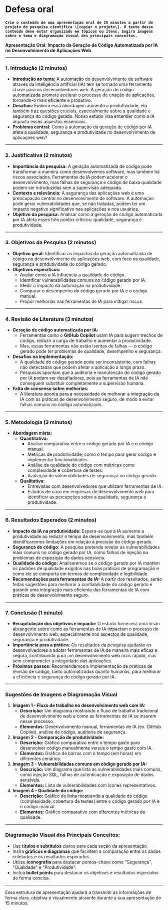 # Defesa oral

**`Crie o conteúdo de uma apresentação oral de 15 minutos a partir do projeto de pesquisa científica \[copiar o projeto\]. O texto desse conteúdo deve estar organizado em tópicos ou itens. Sugira imagens sobre o tema e diagramação visual dos principais conceitos.`**

**Apresentação Oral: Impacto da Geração de Código Automatizada por IA no Desenvolvimento de Aplicações Web**

---

### **1\. Introdução (2 minutos)**

* **Introdução ao tema:** A automação do desenvolvimento de software através da inteligência artificial (IA) tem se tornado uma ferramenta chave para os desenvolvedores web. A geração de código automatizada promete acelerar o processo de criação de aplicações, tornando-o mais eficiente e produtivo.  
* **Desafios:** Embora essa abordagem aumente a produtividade, ela também traz questões cruciais, especialmente sobre a qualidade e segurança do código gerado. Nosso estudo visa entender como a IA impacta esses aspectos essenciais.  
* **Problema central:** Como a automação da geração de código por IA afeta a qualidade, segurança e produtividade no desenvolvimento de aplicações web?

---

### **2\. Justificativa (2 minutos)**

* **Importância da pesquisa:** A geração automatizada de código pode transformar a maneira como desenvolvemos software, mas também há riscos associados. Ferramentas de IA podem acelerar o desenvolvimento, mas falhas de segurança e código de baixa qualidade podem ser introduzidas sem a supervisão adequada.  
* **Contexto e relevância:** A segurança das aplicações web é uma preocupação central no desenvolvimento de software. A automação pode gerar vulnerabilidades que, se não tratadas, podem ter um impacto negativo significativo nas aplicações e nos usuários.  
* **Objetivo da pesquisa:** Analisar como a geração de código automatizada por IA afeta esses três pontos críticos: qualidade, segurança e produtividade.

---

### **3\. Objetivos da Pesquisa (2 minutos)**

* **Objetivo geral:** Identificar os impactos da geração automatizada de código no desenvolvimento de aplicações web, com foco na qualidade, segurança e produtividade do código gerado.  
* **Objetivos específicos:**  
  * Avaliar como a IA influencia a qualidade do código.  
  * Identificar vulnerabilidades comuns no código gerado por IA.  
  * Medir o impacto da automação na produtividade.  
  * Comparar o desempenho do código gerado por IA e o código manual.  
  * Propor melhorias nas ferramentas de IA para mitigar riscos.

---

### **4\. Revisão de Literatura (3 minutos)**

* **Geração de código automatizada por IA:**  
  * Ferramentas como o **GitHub Copilot** usam IA para sugerir trechos de código, reduzir a carga de trabalho e aumentar a produtividade.  
  * Mas, essas ferramentas não estão isentas de falhas — o código gerado pode ter problemas de qualidade, desempenho e segurança.  
* **Desafios na implementação:**  
  * A qualidade do código gerado pode ser inconsistente, com falhas não detectadas que podem afetar a aplicação a longo prazo.  
  * Pesquisas apontam que a auditoria e manutenção do código gerado por IA podem ser desafiadoras, pois as ferramentas de IA não conseguem substituir completamente a supervisão humana.  
* **Falta de consenso sobre melhorias:**  
  * A literatura aponta para a necessidade de melhorar a integração da IA com as práticas de desenvolvimento seguro, de modo a evitar falhas comuns no código automatizado.

---

### **5\. Metodologia (3 minutos)**

* **Abordagem mista:**  
  * **Quantitativa:**  
    * Análise comparativa entre o código gerado por IA e o código manual.  
    * Métricas de produtividade, como o tempo para gerar código e implementar funcionalidades.  
    * Análise da qualidade do código com métricas como complexidade e cobertura de testes.  
    * Avaliação de vulnerabilidades de segurança no código gerado.  
  * **Qualitativa:**  
    * Entrevistas com desenvolvedores que utilizam ferramentas de IA.  
    * Estudos de caso em empresas de desenvolvimento web para identificar as percepções sobre a qualidade, segurança e produtividade.

---

### **6\. Resultados Esperados (2 minutos)**

* **Impacto da IA na produtividade:** Espera-se que a IA aumente a produtividade ao reduzir o tempo de desenvolvimento, mas também identificaremos limitações em relação à precisão do código gerado.  
* **Segurança do código:** A pesquisa pretende revelar as vulnerabilidades mais comuns no código gerado por IA, como falhas de injeção ou problemas de exposição de dados sensíveis.  
* **Qualidade do código:** Analisaremos se o código gerado por IA mantém os padrões de qualidade exigidos nas boas práticas de programação e como ele se comporta em termos de complexidade e legibilidade.  
* **Recomendações para ferramentas de IA:** A partir dos resultados, serão feitas sugestões para melhorar a confiabilidade do código gerado e garantir uma integração mais eficiente das ferramentas de IA com práticas de desenvolvimento seguro.

---

### **7\. Conclusão (1 minuto)**

* **Recapitulação dos objetivos e impacto:** O estudo fornecerá uma visão abrangente sobre como as ferramentas de IA impactam o processo de desenvolvimento web, especialmente nos aspectos de qualidade, segurança e produtividade.  
* **Importância para a prática:** Os resultados da pesquisa ajudarão os desenvolvedores a adotar ferramentas de IA de maneira mais eficaz e segura, contribuindo para um desenvolvimento web mais rápido, mas sem comprometer a integridade das aplicações.  
* **Próximos passos:** Recomendamos a implementação de práticas de revisão de código, tanto automatizadas quanto humanas, para melhorar a eficiência e segurança do código gerado por IA.

---

### **Sugestões de Imagens e Diagramação Visual**

1. **Imagem 1 \- Fluxo de trabalho no desenvolvimento web com IA:**  
   * **Descrição:** Um diagrama mostrando o fluxo de trabalho tradicional de desenvolvimento web e como as ferramentas de IA se inserem nesse processo.  
   * **Elementos:** Desenvolvimento manual, ferramentas de IA (ex. GitHub Copilot), análise de código, auditoria de segurança.  
2. **Imagem 2 \- Comparação de produtividade:**  
   * **Descrição:** Gráfico comparativo entre o tempo gasto para desenvolver código manualmente versus o tempo gasto com IA.  
   * **Elementos:** Gráfico de barras com o tempo (em horas) em diferentes cenários.  
3. **Imagem 3 \- Vulnerabilidades comuns em código gerado por IA:**  
   * **Descrição:** Um diagrama que lista as vulnerabilidades mais comuns, como injeção SQL, falhas de autenticação e exposição de dados sensíveis.  
   * **Elementos:** Lista de vulnerabilidades com ícones representativos.  
4. **Imagem 4 \- Qualidade do código:**  
   * **Descrição:** Gráfico de linha mostrando a qualidade do código (complexidade, cobertura de testes) entre o código gerado por IA e o código manual.  
   * **Elementos:** Gráfico comparativo com diferentes métricas de qualidade.

---

### **Diagramação Visual dos Principais Conceitos:**

* Use **títulos e subtítulos** claros para cada seção da apresentação.  
* Insira **gráficos e diagramas** que facilitem a comparação entre os dados coletados e os resultados esperados.  
* Utilize **iconografia** para destacar pontos-chave como "Segurança", "Qualidade" e "Produtividade".  
* Inclua **bullet points** para destacar os objetivos e resultados esperados de forma concisa.

---

Essa estrutura de apresentação ajudará a transmitir as informações de forma clara, objetiva e visualmente atraente durante a sua apresentação de 15 minutos.

